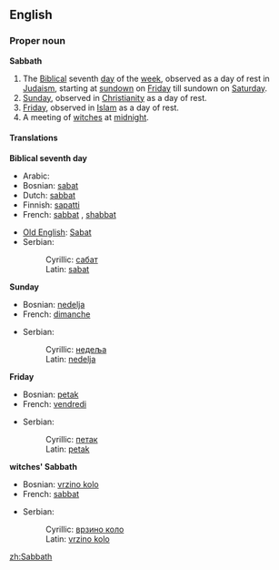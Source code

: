 ==English==
===Proper noun===
'''Sabbath'''

#The [[Biblical]] seventh [[day]] of the [[week]], observed as a day of rest in [[Judaism]], starting at [[sundown]] on [[Friday]] till sundown on [[Saturday]].
#[[Sunday]], observed in [[Christianity]] as a day of rest.
#[[Friday]], observed in [[Islam]] as a day of rest.
#A meeting of [[witch]]es at [[midnight]].

====Translations====
'''Biblical seventh day'''
{{top}}
*Arabic: {{ARchar|[[السبت]]}}
*Bosnian: [[sabat#Bosnian|sabat]] {{m}}
*Dutch: [[sabbat]] {{m}}
*Finnish: [[sapatti]]
*French: [[sabbat]] {{m}}, [[shabbat]] {{m}}
{{mid}}
*[[Old English]]: [[Sabat]] {{m}}
*Serbian:
*:Cyrillic: [[сабат#Serbian|сабат]] {{m}}
*:Latin: [[sabat#Serbian|sabat]] {{m}}
{{bottom}}

'''Sunday'''
{{top}}
*Bosnian: [[nedelja#Bosnian|nedelja]] {{f}}
*French: [[dimanche]] {{m}}
{{mid}}
*Serbian:
*:Cyrillic: [[недеља#Serbian|недеља]] {{f}}
*:Latin: [[nedelja#Serbian|nedelja]] {{f}}
{{bottom}}

'''Friday'''
{{top}}
*Bosnian: [[petak#Bosnian|petak]] {{m}}
*French: [[vendredi]] {{m}}
{{mid}}
*Serbian:
*:Cyrillic: [[петак#Serbian|петак]] {{m}}
*:Latin: [[petak#Serbian|petak]] {{m}}
{{bottom}}

'''witches' Sabbath'''
{{top}}
*Bosnian: [[vrzino kolo#Bosnian|vrzino kolo]] {{n}}
*French: [[sabbat]] {{m}}
{{mid}}
*Serbian:
*:Cyrillic: [[врзино коло#Serbian|врзино коло]] {{n}}
*:Latin: [[vrzino kolo#Serbian|vrzino kolo]] {{n}}
{{bottom}}

[[zh:Sabbath]]